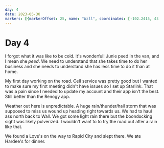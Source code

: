 ```yaml
---
day: 4
date: 2023-05-30
markers: [{markerOffset: 25, name: "Wall", coordinates: [-102.2415, 43.9925]},{markerOffset: -15, name: "Box Elder", coordinates: [-103.0682, 44.1125]}]
---
```

# Day 4

I forgot what it was like to be cold. It's wonderful! Junie peed in the van, and I mean she _peed_. We need to understand that she takes time to do her business and she needs to understand she has less time to do it than at home.

My first day working on the road. Cell service was pretty good but I wanted to make sure my first meeting didn't have issues so I set up Starlink. That was a pain since I needed to update my account and their app isn't the best. Still better than the Renogy app.

Weather out here is unpredictable. A huge rain/thunder/hail storm that was supposed to miss us wound up heading right towards us. We had to haul ass north back to Wall. We got some light rain there but the boondocking sight was likely pulverized. I wouldn't want to to try the road out after a rain like that.

We found a Love's on the way to Rapid City and slept there. We ate Hardee's for dinner.
